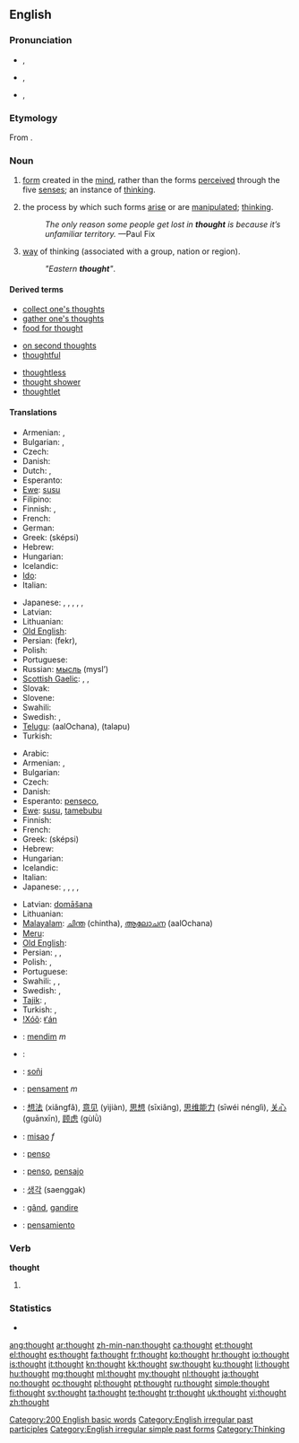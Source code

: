 ==English==

===Pronunciation===
* {{a|UK}} {{IPA|/θɔːt/}}, {{SAMPA|/TO:t/}}
*: {{rhymes|ɔːt}}
* {{a|US}} {{IPA|/θɒ:t/}}, {{SAMPA|/TOt/}} 
* {{a|cot-caught}} {{IPA|/θɑt/}}, {{SAMPA|/TAt/}}
*: {{audio|en-us-thought.ogg|Audio (US)}}

===Etymology===
From {{etyl|ang}} {{term|þoht|þōht|lang=ang|sc=unicode}}.

===Noun===
{{wikipedia}}
{{en-noun}}

# [[form]] created in the [[mind]], rather than the forms [[perceived]] through the five [[sense]]s; an instance of [[think]]ing.
# {{uncountable}} the process by which such forms [[arise]] or are [[manipulated]]; [[think]]ing.
#: ''The only reason some people get lost in '''thought''' is because it’s unfamiliar territory.'' —Paul Fix
# [[way]] of thinking (associated with a group, nation or region).
#: ''"Eastern '''thought'''"''.

====Derived terms====
{{rel-top3|Terms derived from the noun "thought"}}
* [[collect one's thoughts]]
* [[gather one's thoughts]]
* [[food for thought]]
{{rel-mid3}}
* [[on second thoughts]]
* [[thoughtful]]
{{rel-mid3}}
* [[thoughtless]]
* [[thought shower]]
* [[thoughtlet]]
{{rel-bottom}}

====Translations====
{{trans-top|an idea}}
* Armenian: {{t-|hy|միտք|tr=mitk’}}, {{t|hy|գաղափար|tr=gaġap’ar}}
* Bulgarian: {{t+|bg|мисъл|f|tr=misl}}, {{t+|bg|идея|f|tr=ideja}}
* Czech: {{t-|cs|myšlenka|f}}
* Danish: {{t-|da|tanke|c}}
* Dutch: {{t+|nl|gedachte|f}}, {{t+|nl|idee|n}}
* Esperanto: {{t-|eo|penso|xs=Esperanto}}
* [[Ewe]]: [[susu]]
* Filipino: {{tø|fil|pag-iisip}}
* Finnish: {{t+|fi|ajatus}}, {{t+|fi|idea}}
* French: {{t+|fr|idée|f}}
* German: {{t+|de|Gedanke|m}}
* Greek: {{t+|el|σκέψη|f}} (sképsi)
* Hebrew: {{t+|he|מחשבה|f|tr=makhshavá}}
* Hungarian: {{t+|hu|gondolat}}
* Icelandic: {{t+|is|hugmynd|f}}
* [[Ido]]: {{t+|io|penso|xs=Ido}}
* Italian: {{t+|it|idea|f}}
{{trans-mid}}
* Japanese: {{t-|ja|考え|tr=kangae}}, {{t+|ja|意見|tr=iken}}, {{t+|ja|考慮|tr=kōryo}}, {{t|ja|思考|tr=shikō}}, {{t|ja|思索|tr=shisaku}}, {{t+|ja|意図|tr=ito}}
* Latvian: {{t-|lv|doma|f|xs=Latvian}}
* Lithuanian: {{t+|lt|mintis|f|xs=Lithuanian}}
* [[Old English]]: {{t-|ang|gehygd|n|alt=ġehyġd|xs=Old English}}
* Persian: {{fa-Arab|[[فکر]]}} (fekr),  {{t|fa|ایده|xs=Persian}}
* Polish: {{t+|pl|myśl|f}}
* Portuguese: {{t+|pt|pensamento|m}}
* Russian: [[мысль]] (mysl’) {{f}}
* [[Scottish Gaelic]]: {{t-|gd|beachd|m|xs=Scottish Gaelic}},  {{t-|gd|dùil|f|xs=Scottish Gaelic}}, {{t-|gd|smaoin|f|xs=Scottish Gaelic}}
* Slovak: {{t-|sk|myšlienka|f}}
* Slovene: {{t+|sl|misel|f}}
* Swahili: {{t+|sw|dhana|xs=Swahili}}
* Swedish: {{t+|sv|idé}}, {{t+|sv|tanke}}
* [[Telugu]]: {{t|te|ఆలోచన}} (aalOchana), {{t|te|తలపు}} (talapu)
* Turkish: {{t+|tr|düşünce}}
{{trans-bottom}}

{{trans-top|the state or condition of thinking}}
* Arabic: {{t|ar|فكر|f}}
* Armenian: {{t|hy|մտորում|tr=mtorum}}, {{t|hy|մտածմունք|tr=mtaçmunk’}}
* Bulgarian: {{t+|bg|размисъл|m|tr=razmisl}}
* Czech: {{t-|cs|myšlení|n}}
* Danish: {{t|da|tankevirksomhed|c}}
* Esperanto: [[penseco]], {{t|eo|pensado}}
* [[Ewe]]: [[susu]], [[tamebubu]]
* Finnish: {{t-|fi|ajattelu}}
* French: {{t+|fr|pensée|f}}
* Greek: {{t+|el|σκέψη|f}} (sképsi)
* Hebrew: {{t-|he|מחשבות|tr=makhshavót}} {{f|p}}
* Hungarian: {{t+|hu|gondolkodás}}
* Icelandic: {{t+|is|hugsun|f}}
* Italian: {{t+|it|pensiero|m}}
* Japanese: {{t+|ja|考慮|tr=kōryo}}, {{t|ja|思考|tr=shikō}}, {{t|ja|思考力|tr=shikōryoku}}, {{t|ja|思索|tr=shisaku}}, {{t-|ja|考え|tr=kangae}}
{{trans-mid}}
* Latvian: [[domāšana]] {{f}}
* Lithuanian: {{t+|lt|mąstymas|m|xs=Lithuanian}}
* [[Malayalam]]: [[ചിന്ത]] (chintha), [[ആലോചന]] (aalOchana)
* [[Meru]]: {{tø|mer|mathuganio}}
* [[Old English]]: {{t-|ang|gehygd|n|alt=ġehyġd|xs=Old English}}
* Persian: {{t+|fa|اندیشه|tr=andishe|xs=Persian}},  {{t|fa|فِکر|xs=Persian}},  {{t|fa|تفکر|xs=Persian}}
* Polish: {{t+|pl|myśl|f}}, {{t+|pl|pomysł|m}}
* Portuguese: {{t+|pt|pensamento|m}}
* Swahili: {{t+|sw|dhana|xs=Swahili}},  {{t+|sw|fikira|xs=Swahili}},  {{t+|sw|gezo|xs=Swahili}}
* Swedish: {{t+|sv|tanke}}, {{t+|sv|fundering}}
* [[Tajik]]: {{t|tg|фикр|sc=Cyrl|xs=Tajik}},  {{t|tg|тафаккур|sc=Cyrl|xs=Tajik}}
* Turkish: {{t|tr|düşünüş}},  {{t|tr|düşünme}}
* [[!Xóõ]]: [[ǂʻán]]
{{trans-bottom}}

{{checktrans-top}}
* {{ttbc|Albanian}}: [[mendim]] ''m''
* {{ttbc|Arabic}}: {{Arab|[[فكرة]]}} {{unicode|(fíkra)}} {{f}}
* {{ttbc|Breton}}: [[soñj]] {{m}}
* {{ttbc|Catalan}}: [[pensament]] ''m''
* {{ttbc|Chinese}}: [[想法]] (xiǎngfǎ), [[意见]] (yìjiàn), [[思想]] (sīxiǎng), [[思维能力]] (sīwéi nénglì), [[关心]] (guānxīn), [[顾虑]] (gùlǜ)
* {{ttbc|Croatian}}: [[misao]] ''f''
* {{ttbc|Esperanto}}: [[penso]]
{{trans-mid}}
* {{ttbc|Ido}}: [[penso]], [[pensajo]]
* {{ttbc|Korean}}: [[생각]] (saenggak)
* {{ttbc|Romanian}}: [[gând]], [[gandire]]
* {{ttbc|Spanish}}: [[pensamiento]] {{m}}
{{trans-bottom}}

===Verb===
'''thought'''

# {{past of|think}}
<!--this belongs on the page for "think"====Translations====
{{trans-top|Simple past tense and past participle of think.}}
* Dutch: [[dacht]]
{{trans-bottom}}-->

===Statistics===
* {{rank|take|last|here|138|thought|found|people|still}}

[[Category:200 English basic words]]
[[Category:English irregular past participles]]
[[Category:English irregular simple past forms]]
[[Category:Thinking]]

[[ang:thought]]
[[ar:thought]]
[[zh-min-nan:thought]]
[[ca:thought]]
[[et:thought]]
[[el:thought]]
[[es:thought]]
[[fa:thought]]
[[fr:thought]]
[[ko:thought]]
[[hr:thought]]
[[io:thought]]
[[is:thought]]
[[it:thought]]
[[kn:thought]]
[[kk:thought]]
[[sw:thought]]
[[ku:thought]]
[[li:thought]]
[[hu:thought]]
[[mg:thought]]
[[ml:thought]]
[[my:thought]]
[[nl:thought]]
[[ja:thought]]
[[no:thought]]
[[oc:thought]]
[[pl:thought]]
[[pt:thought]]
[[ru:thought]]
[[simple:thought]]
[[fi:thought]]
[[sv:thought]]
[[ta:thought]]
[[te:thought]]
[[tr:thought]]
[[uk:thought]]
[[vi:thought]]
[[zh:thought]]